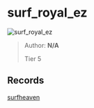 
# surf_royal_ez

![surf_royal_ez](https://raw.githubusercontent.com/Sayt123/SurfMapPics/Maps-and-bonuses/csgo/surf_royal_ez.jpg)

> Author: **N/A**
>
> Tier 5

## Records

[surfheaven](https://surfheaven.eu/map/surf_royal_ez)
